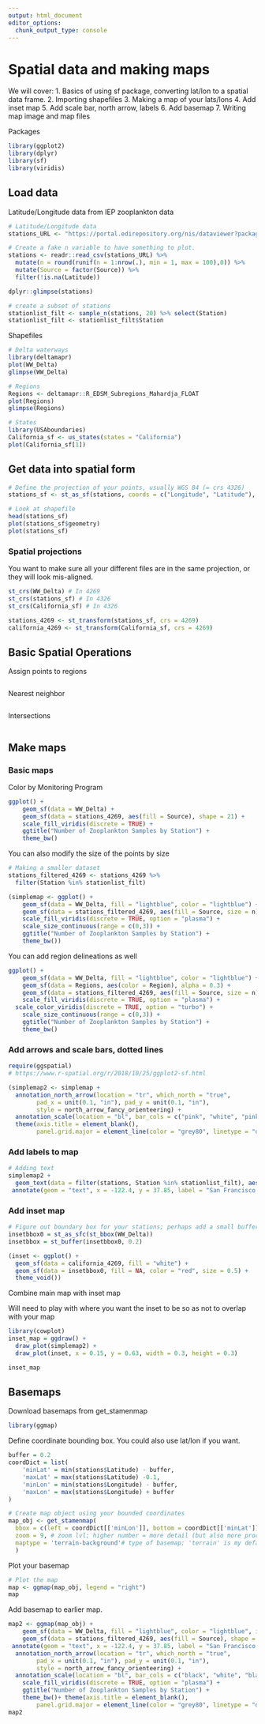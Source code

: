 ```yaml
---
output: html_document
editor_options: 
  chunk_output_type: console
---
```

# Spatial data and making maps

We will cover:
1. Basics of using sf package, converting lat/lon to a spatial data frame.
2. Importing shapefiles
3. Making a map of your lats/lons
4. Add inset map
5. Add scale bar, north arrow, labels
6. Add basemap
7. Writing map image and map files 


Packages
```r
library(ggplot2)
library(dplyr)
library(sf)
library(viridis)
```

## Load data

Latitude/Longitude data from IEP zooplankton data
```r
# Latitude/Longitude data
stations_URL <- "https://portal.edirepository.org/nis/dataviewer?packageid=edi.539.3&entityid=343cb43b41eb112ac36b605f1cff1f92"

# Create a fake n variable to have something to plot.
stations <- readr::read_csv(stations_URL) %>%
  mutate(n = round(runif(n = 1:nrow(.), min = 1, max = 100),0)) %>%
  mutate(Source = factor(Source)) %>%
  filter(!is.na(Latitude))

dplyr::glimpse(stations)

# create a subset of stations
stationlist_filt <- sample_n(stations, 20) %>% select(Station)
stationlist_filt <- stationlist_filt$Station
```

Shapefiles
```r
# Delta waterways
library(deltamapr)
plot(WW_Delta)
glimpse(WW_Delta)

# Regions
Regions <- deltamapr::R_EDSM_Subregions_Mahardja_FLOAT
plot(Regions)
glimpse(Regions)

# States
library(USAboundaries)
California_sf <- us_states(states = "California")
plot(California_sf[1])
```

## Get data into spatial form
```r
# Define the projection of your points, usually WGS 84 (= crs 4326)
stations_sf <- st_as_sf(stations, coords = c("Longitude", "Latitude"), crs = 4326)

# Look at shapefile
head(stations_sf)
plot(stations_sf$geometry)
plot(stations_sf)
```


### Spatial projections

You want to make sure all your different files are in the same projection, or they will look mis-aligned.
```r
st_crs(WW_Delta) # In 4269
st_crs(stations_sf) # In 4326
st_crs(California_sf) # In 4326

stations_4269 <- st_transform(stations_sf, crs = 4269)
california_4269 <- st_transform(California_sf, crs = 4269)
```

## Basic Spatial Operations

Assign points to regions
```r

```

Nearest neighbor
```r

```

Intersections
```r

```


## Make maps

### Basic maps

Color by Monitoring Program
```r
ggplot() +
    geom_sf(data = WW_Delta) +
    geom_sf(data = stations_4269, aes(fill = Source), shape = 21) + 
    scale_fill_viridis(discrete = TRUE) + 
    ggtitle("Number of Zooplankton Samples by Station") +
    theme_bw()
```

You can also modify the size of the points by size
```r
# Making a smaller dataset
stations_filtered_4269 <- stations_4269 %>%
  filter(Station %in% stationlist_filt)

(simplemap <- ggplot() +
    geom_sf(data = WW_Delta, fill = "lightblue", color = "lightblue") +
    geom_sf(data = stations_filtered_4269, aes(fill = Source, size = n), shape = 21, alpha = 0.7) + 
    scale_fill_viridis(discrete = TRUE, option = "plasma") + 
    scale_size_continuous(range = c(0,3)) + 
    ggtitle("Number of Zooplankton Samples by Station") +
    theme_bw())
```

You can add region delineations as well
```r
ggplot() +
    geom_sf(data = WW_Delta, fill = "lightblue", color = "lightblue") +
    geom_sf(data = Regions, aes(color = Region), alpha = 0.3) +
    geom_sf(data = stations_filtered_4269, aes(fill = Source, size = n), shape = 21) + 
    scale_fill_viridis(discrete = TRUE, option = "plasma") + 
  scale_color_viridis(discrete = TRUE, option = "turbo") +
    scale_size_continuous(range = c(0,3)) + 
    ggtitle("Number of Zooplankton Samples by Station") +
    theme_bw()
```


### Add arrows and scale bars, dotted lines
```r
require(ggspatial)
# https://www.r-spatial.org/r/2018/10/25/ggplot2-sf.html

(simplemap2 <- simplemap + 
  annotation_north_arrow(location = "tr", which_north = "true", 
        pad_x = unit(0.1, "in"), pad_y = unit(0.1, "in"),
        style = north_arrow_fancy_orienteering) +
  annotation_scale(location = "bl", bar_cols = c("pink", "white", "pink", "white")) +
  theme(axis.title = element_blank(),
        panel.grid.major = element_line(color = "grey80", linetype = "dashed", size = 0.5)))
```

### Add labels to map
```r
# Adding text
simplemap2 + 
  geom_text(data = filter(stations, Station %in% stationlist_filt), aes(x = Longitude, y = Latitude, label = Station), size = 2, check_overlap = FALSE, color = "darkblue", nudge_x = 0.02, nudge_y = 0.02) + 
 annotate(geom = "text", x = -122.4, y = 37.85, label = "San Francisco Bay", fontface = "italic", color = "grey22", size = 3.5 ) 
```

### Add inset map
```r
# Figure out boundary box for your stations; perhaps add a small buffer
insetbbox0 = st_as_sfc(st_bbox(WW_Delta))
insetbbox = st_buffer(insetbbox0, 0.2)

(inset <- ggplot() + 
  geom_sf(data = california_4269, fill = "white") +
  geom_sf(data = insetbbox0, fill = NA, color = "red", size = 0.5) +
  theme_void())
```

Combine main map with inset map

Will need to play with where you want the inset to be so as not to overlap with your map
```r
library(cowplot)
inset_map = ggdraw() +
  draw_plot(simplemap2) +
  draw_plot(inset, x = 0.15, y = 0.63, width = 0.3, height = 0.3)

inset_map
```

## Basemaps
Download basemaps from get_stamenmap
```r
library(ggmap)
```

Define coordinate bounding box. You could also use lat/lon if you want.
```r
buffer = 0.2
coordDict = list( 
    'minLat' = min(stations$Latitude) - buffer,
    'maxLat' = max(stations$Latitude) -0.1,
    'minLon' = min(stations$Longitude) - buffer,
    'maxLon' = max(stations$Longitude) + buffer
)

# Create map object using your bounded coordinates
map_obj <- get_stamenmap(
  bbox = c(left = coordDict[['minLon']], bottom = coordDict[['minLat']], right = coordDict[['maxLon']], top = coordDict[['maxLat']]), # the bounding box
  zoom = 9, # zoom lvl; higher number = more detail (but also more processing power)
  maptype = 'terrain-background'# type of basemap; 'terrain' is my default, but check help(get_stamenmap) for a full list
  )
```

Plot your basemap
```r
# Plot the map
map <- ggmap(map_obj, legend = "right")
map
```

Add basemap to earlier map.
```r
map2 <- ggmap(map_obj) +
    geom_sf(data = WW_Delta, fill = "lightblue", color = "lightblue", inherit.aes = FALSE) + 
    geom_sf(data = stations_filtered_4269, aes(fill = Source), shape = 21, alpha = 0.7, size = 2.5, inherit.aes = FALSE) + 
 annotate(geom = "text", x = -122.4, y = 37.85, label = "San Francisco Bay", fontface = "italic", color = "grey22", size = 3.5 ) +
  annotation_north_arrow(location = "tr", which_north = "true", 
        pad_x = unit(0.1, "in"), pad_y = unit(0.1, "in"),
        style = north_arrow_fancy_orienteering) +
  annotation_scale(location = "bl", bar_cols = c("black", "white", "black", "white")) +
    scale_fill_viridis(discrete = TRUE, option = "plasma") + 
    ggtitle("Number of Zooplankton Samples by Station") +
    theme_bw()+ theme(axis.title = element_blank(),
        panel.grid.major = element_line(color = "grey80", linetype = "dashed", size = 0.5))
map2
```

